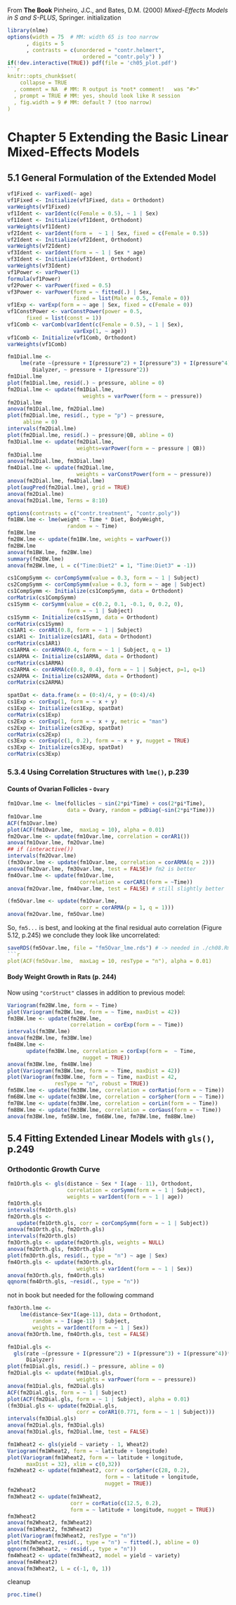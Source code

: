 From **The Book**
  Pinheiro, J.C., and Bates, D.M. (2000)
  *Mixed-Effects Models in S and S-PLUS*, Springer.
initialization

```r
library(nlme)
options(width = 75  # MM: width 65 is too narrow
      , digits = 5 
      , contrasts = c(unordered = "contr.helmert",
                        ordered = "contr.poly") )
if(!dev.interactive(TRUE)) pdf(file = 'ch05_plot.pdf')
```r
knitr::opts_chunk$set(
    collapse = TRUE
  , comment = NA  # MM: R output is *not* comment!   was "#>"
  , prompt = TRUE # MM: yes, should look like R session
  , fig.width = 9 # MM: default 7 (too narrow)
)
```

# Chapter 5    Extending the Basic Linear Mixed-Effects Models

## 5.1 General Formulation of the Extended Model

```r
vf1Fixed <- varFixed(~ age)
vf1Fixed <- Initialize(vf1Fixed, data = Orthodont)
varWeights(vf1Fixed)
vf1Ident <- varIdent(c(Female = 0.5), ~ 1 | Sex)
vf1Ident <- Initialize(vf1Ident, Orthodont)
varWeights(vf1Ident)
vf2Ident <- varIdent(form =  ~ 1 | Sex, fixed = c(Female = 0.5))
vf2Ident <- Initialize(vf2Ident, Orthodont)
varWeights(vf2Ident)
vf3Ident <- varIdent(form = ~ 1 | Sex * age)
vf3Ident <- Initialize(vf3Ident, Orthodont)
varWeights(vf3Ident)
vf1Power <- varPower(1)
formula(vf1Power)
vf2Power <- varPower(fixed = 0.5)
vf3Power <- varPower(form = ~ fitted(.) | Sex,
                     fixed = list(Male = 0.5, Female = 0))
vf1Exp <- varExp(form = ~ age | Sex, fixed = c(Female = 0))
vf1ConstPower <- varConstPower(power = 0.5,
      fixed = list(const = 1))
vf1Comb <- varComb(varIdent(c(Female = 0.5), ~ 1 | Sex),
                     varExp(1, ~ age))
vf1Comb <- Initialize(vf1Comb, Orthodont)
varWeights(vf1Comb)
```


```r
fm1Dial.lme <-
    lme(rate ~(pressure + I(pressure^2) + I(pressure^3) + I(pressure^4))*QB,
        Dialyzer, ~ pressure + I(pressure^2))
fm1Dial.lme
plot(fm1Dial.lme, resid(.) ~ pressure, abline = 0)
fm2Dial.lme <- update(fm1Dial.lme,
                        weights = varPower(form = ~ pressure))
fm2Dial.lme
anova(fm1Dial.lme, fm2Dial.lme)
plot(fm2Dial.lme, resid(., type = "p") ~ pressure,
     abline = 0)
intervals(fm2Dial.lme)
plot(fm2Dial.lme, resid(.) ~ pressure|QB, abline = 0)
fm3Dial.lme <- update(fm2Dial.lme,
                      weights=varPower(form = ~ pressure | QB))
fm3Dial.lme
anova(fm2Dial.lme, fm3Dial.lme)
fm4Dial.lme <- update(fm2Dial.lme,
                      weights = varConstPower(form = ~ pressure))
anova(fm2Dial.lme, fm4Dial.lme)
plot(augPred(fm2Dial.lme), grid = TRUE)
anova(fm2Dial.lme)
anova(fm2Dial.lme, Terms = 8:10)
```


```r
options(contrasts = c("contr.treatment", "contr.poly"))
fm1BW.lme <- lme(weight ~ Time * Diet, BodyWeight,
                   random = ~ Time)
fm1BW.lme
fm2BW.lme <- update(fm1BW.lme, weights = varPower())
fm2BW.lme
anova(fm1BW.lme, fm2BW.lme)
summary(fm2BW.lme)
anova(fm2BW.lme, L = c("Time:Diet2" = 1, "Time:Diet3" = -1))
```


```r
cs1CompSymm <- corCompSymm(value = 0.3, form = ~ 1 | Subject)
cs2CompSymm <- corCompSymm(value = 0.3, form = ~ age | Subject)
cs1CompSymm <- Initialize(cs1CompSymm, data = Orthodont)
corMatrix(cs1CompSymm)
cs1Symm <- corSymm(value = c(0.2, 0.1, -0.1, 0, 0.2, 0),
                   form = ~ 1 | Subject)
cs1Symm <- Initialize(cs1Symm, data = Orthodont)
corMatrix(cs1Symm)
cs1AR1 <- corAR1(0.8, form = ~ 1 | Subject)
cs1AR1 <- Initialize(cs1AR1, data = Orthodont)
corMatrix(cs1AR1)
cs1ARMA <- corARMA(0.4, form = ~ 1 | Subject, q = 1)
cs1ARMA <- Initialize(cs1ARMA, data = Orthodont)
corMatrix(cs1ARMA)
cs2ARMA <- corARMA(c(0.8, 0.4), form = ~ 1 | Subject, p=1, q=1)
cs2ARMA <- Initialize(cs2ARMA, data = Orthodont)
corMatrix(cs2ARMA)
```

```r
spatDat <- data.frame(x = (0:4)/4, y = (0:4)/4)
cs1Exp <- corExp(1, form = ~ x + y)
cs1Exp <- Initialize(cs1Exp, spatDat)
corMatrix(cs1Exp)
cs2Exp <- corExp(1, form = ~ x + y, metric = "man")
cs2Exp <- Initialize(cs2Exp, spatDat)
corMatrix(cs2Exp)
cs3Exp <- corExp(c(1, 0.2), form = ~ x + y, nugget = TRUE)
cs3Exp <- Initialize(cs3Exp, spatDat)
corMatrix(cs3Exp)
```


### 5.3.4  Using Correlation Structures with `lme()`,  p.239

#### Counts of Ovarian Follicles - `Ovary`

```r
fm1Ovar.lme <- lme(follicles ~ sin(2*pi*Time) + cos(2*pi*Time),
                   data = Ovary, random = pdDiag(~sin(2*pi*Time)))
fm1Ovar.lme
ACF(fm1Ovar.lme)
plot(ACF(fm1Ovar.lme,  maxLag = 10), alpha = 0.01)
fm2Ovar.lme <- update(fm1Ovar.lme, correlation = corAR1())
anova(fm1Ovar.lme, fm2Ovar.lme)
## if (interactive())
intervals(fm2Ovar.lme)
(fm3Ovar.lme <- update(fm1Ovar.lme, correlation = corARMA(q = 2)))
anova(fm2Ovar.lme, fm3Ovar.lme, test = FALSE)# fm2 is better
fm4Ovar.lme <- update(fm1Ovar.lme,
                       correlation = corCAR1(form = ~Time))
anova(fm2Ovar.lme, fm4Ovar.lme, test = FALSE) # still slightly better

(fm5Ovar.lme <- update(fm1Ovar.lme,
                       corr = corARMA(p = 1, q = 1)))
anova(fm2Ovar.lme, fm5Ovar.lme)
```

So, `fm5...` is best, and looking at the final residual auto correlation (Figure 5.12, p.245) we conclude they look like uncorrelated:
```r
saveRDS(fm5Ovar.lme, file = "fm5Ovar_lme.rds") # -> needed in ./ch08.Rmd
```r
plot(ACF(fm5Ovar.lme,  maxLag = 10, resType = "n"), alpha = 0.01)
```

#### Body Weight Growth in Rats (p. 244)

Now using `"corStruct"` classes in addition to previous model:
```r
Variogram(fm2BW.lme, form = ~ Time)
plot(Variogram(fm2BW.lme, form = ~ Time, maxDist = 42))
fm3BW.lme <- update(fm2BW.lme,
                    correlation = corExp(form = ~ Time))
intervals(fm3BW.lme)
anova(fm2BW.lme, fm3BW.lme)
fm4BW.lme <-
      update(fm3BW.lme, correlation = corExp(form =  ~ Time,
                        nugget = TRUE))
anova(fm3BW.lme, fm4BW.lme)
plot(Variogram(fm3BW.lme, form = ~ Time, maxDist = 42))
plot(Variogram(fm3BW.lme, form = ~ Time, maxDist = 42,
               resType = "n", robust = TRUE))
fm5BW.lme <- update(fm3BW.lme, correlation = corRatio(form = ~ Time))
fm6BW.lme <- update(fm3BW.lme, correlation = corSpher(form = ~ Time))
fm7BW.lme <- update(fm3BW.lme, correlation = corLin(form = ~ Time))
fm8BW.lme <- update(fm3BW.lme, correlation = corGaus(form = ~ Time))
anova(fm3BW.lme, fm5BW.lme, fm6BW.lme, fm7BW.lme, fm8BW.lme)
```

## 5.4  Fitting Extended Linear Models with `gls()`,  p.249

### Orthodontic Growth Curve

```r
fm1Orth.gls <- gls(distance ~ Sex * I(age - 11), Orthodont,
                   correlation = corSymm(form = ~ 1 | Subject),
                   weights = varIdent(form = ~ 1 | age))
fm1Orth.gls
intervals(fm1Orth.gls)
fm2Orth.gls <-
   update(fm1Orth.gls, corr = corCompSymm(form = ~ 1 | Subject))
anova(fm1Orth.gls, fm2Orth.gls)
intervals(fm2Orth.gls)
fm3Orth.gls <- update(fm2Orth.gls, weights = NULL)
anova(fm2Orth.gls, fm3Orth.gls)
plot(fm3Orth.gls, resid(., type = "n") ~ age | Sex)
fm4Orth.gls <- update(fm3Orth.gls,
                      weights = varIdent(form = ~ 1 | Sex))
anova(fm3Orth.gls, fm4Orth.gls)
qqnorm(fm4Orth.gls, ~resid(., type = "n"))
```

not in book but needed for the following command

```r
fm3Orth.lme <-
    lme(distance~Sex*I(age-11), data = Orthodont,
        random = ~ I(age-11) | Subject,
        weights = varIdent(form = ~ 1 | Sex))
anova(fm3Orth.lme, fm4Orth.gls, test = FALSE)
```

```r
fm1Dial.gls <-
  gls(rate ~(pressure + I(pressure^2) + I(pressure^3) + I(pressure^4))*QB,
      Dialyzer)
plot(fm1Dial.gls, resid(.) ~ pressure, abline = 0)
fm2Dial.gls <- update(fm1Dial.gls,
                      weights = varPower(form = ~ pressure))
anova(fm1Dial.gls, fm2Dial.gls)
ACF(fm2Dial.gls, form = ~ 1 | Subject)
plot(ACF(fm2Dial.gls, form = ~ 1 | Subject), alpha = 0.01)
(fm3Dial.gls <- update(fm2Dial.gls,
                      corr = corAR1(0.771, form = ~ 1 | Subject)))
intervals(fm3Dial.gls)
anova(fm2Dial.gls, fm3Dial.gls)
anova(fm3Dial.gls, fm2Dial.lme, test = FALSE)
```


```r
fm1Wheat2 <- gls(yield ~ variety - 1, Wheat2)
Variogram(fm1Wheat2, form = ~ latitude + longitude)
plot(Variogram(fm1Wheat2, form = ~ latitude + longitude,
      maxDist = 32), xlim = c(0,32))
fm2Wheat2 <- update(fm1Wheat2, corr = corSpher(c(28, 0.2),
                               form = ~ latitude + longitude,
                               nugget = TRUE))
fm2Wheat2
fm3Wheat2 <- update(fm1Wheat2,
                    corr = corRatio(c(12.5, 0.2),
                    form = ~ latitude + longitude, nugget = TRUE))
fm3Wheat2
anova(fm2Wheat2, fm3Wheat2)
anova(fm1Wheat2, fm3Wheat2)
plot(Variogram(fm3Wheat2, resType = "n"))
plot(fm3Wheat2, resid(., type = "n") ~ fitted(.), abline = 0)
qqnorm(fm3Wheat2, ~ resid(., type = "n"))
fm4Wheat2 <- update(fm3Wheat2, model = yield ~ variety)
anova(fm4Wheat2)
anova(fm3Wheat2, L = c(-1, 0, 1))
```

cleanup

```r
proc.time()
```

